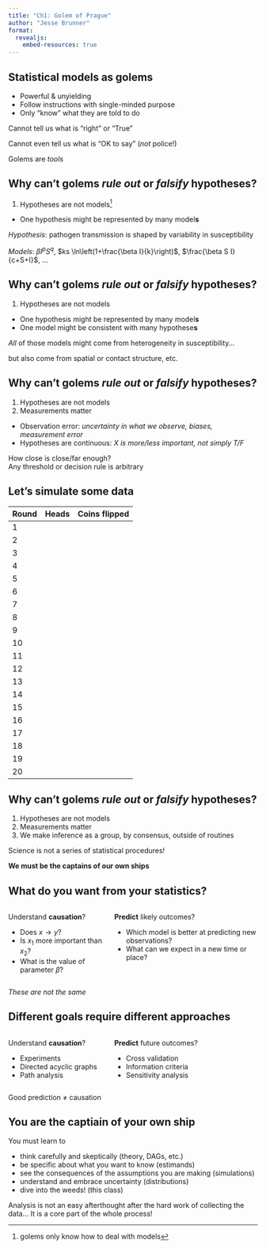 ```yaml
---
title: "Ch1: Golem of Prague"
author: "Jesse Brunner"
format: 
  revealjs:
    embed-resources: true
---
```


## Statistical models as golems

-  Powerful & unyielding
-  Follow instructions with single-minded purpose
-  Only "know" what they are told to do

::: {.fragment .fade-up}
Cannot tell us what is "right" or "True"
:::

::: {.fragment .fade-up}
Cannot even tell us what is "OK to say" (_not_ police!)
:::

::: {.fragment .fade-up}
Golems are _tools_
:::

## Why can't golems _rule out_ or _falsify_ hypotheses?

1.  Hypotheses are not models^[golems only know how to deal with models]

-  One hypothesis might be represented by many model**s**

::: {.fragment .fade-in}
_Hypothesis_: pathogen transmission is shaped by variability in susceptibility

_Models_: $\beta I^p S^q$, $ks \ln\left(1+\frac{\beta I}{k}\right)$, $\frac{\beta S I}{c+S+I}$, ...
:::

## Why can't golems _rule out_ or _falsify_ hypotheses?

1.  Hypotheses are not models 

-  One hypothesis might be represented by many model**s**
-  One model might be consistent with many hypothese**s**

::: {.fragment .fade-in}
_All_ of those models might come from heterogeneity in susceptibility...

but also come from spatial or contact structure, etc.
:::


## Why can't golems _rule out_ or _falsify_ hypotheses?

1.  Hypotheses are not models
2.  Measurements matter
-  Observation error: _uncertainty in what we observe, biases, measurement error_
-  Hypotheses are continuous: _X is more/less important, not simply T/F_

::: {.fragment .fade-in}
How close is close/far enough?  
Any threshold or decision rule is arbitrary
:::



## Let's simulate some data {.smaller}

| Round | Heads | Coins flipped |
|-------|-------|---------------|
| 1     |       |               |
| 2     |       |               |
| 3     |       |               |
| 4     |       |               |
| 5     |       |               |
| 6     |       |               |
| 7     |       |               |
| 8     |       |               |
| 9     |       |               |
| 10    |       |               |
| 11    |       |               |
| 12    |       |               |
| 13    |       |               |
| 14    |       |               |
| 15    |       |               |
| 16    |       |               |
| 17    |       |               |
| 18    |       |               |
| 19    |       |               |
| 20    |       |               |


## Why can't golems _rule out_ or _falsify_ hypotheses?

1.  Hypotheses are not models
2.  Measurements matter
3.  We make inference as a group, by consensus, outside of routines

::: {.fragment .highlight-red} 
Science is not a series of statistical procedures!
::: 

:::  {.fragment .fade-in}
**We must be the captains of our own ships**
:::



## What do you want from your statistics?

:::: {.columns}

::: {.column width="40%"}
Understand **causation**?

-  Does $x \rightarrow y$?
-  Is $x_1$ more important than $x_2$?
-  What is the value of parameter $\beta$?
:::

::: {.column width="60%"}
**Predict** likely outcomes?

-  Which model is better at predicting new observations?
-  What can we expect in a new time or place?
:::

::::

::: {.fragment .highlight-red}
_These are not the same_
:::

## Different goals require different approaches

:::: {.columns}

::: {.column width="40%"}
Understand **causation**?

-  Experiments
-  Directed acyclic graphs
-  Path analysis

:::

::: {.column width="60%"}
**Predict** future outcomes?

-  Cross validation
-  Information criteria 
-  Sensitivity analysis
:::

::::

::: {.fragment .highlight-red}
Good prediction $\neq$ causation
:::

## You are the captiain of your own ship

You must learn to 

* think carefully and skeptically (theory, DAGs, etc.)
* be specific about what you want to know (estimands)
* see the consequences of the assumptions you are making (simulations)
* understand and embrace uncertainty (distributions)
* dive into the weeds! (this class)

::: {.fragment .highlight-red}
Analysis is not an easy afterthought after the hard work of collecting the data... 
It is a core part of the whole process!
:::

